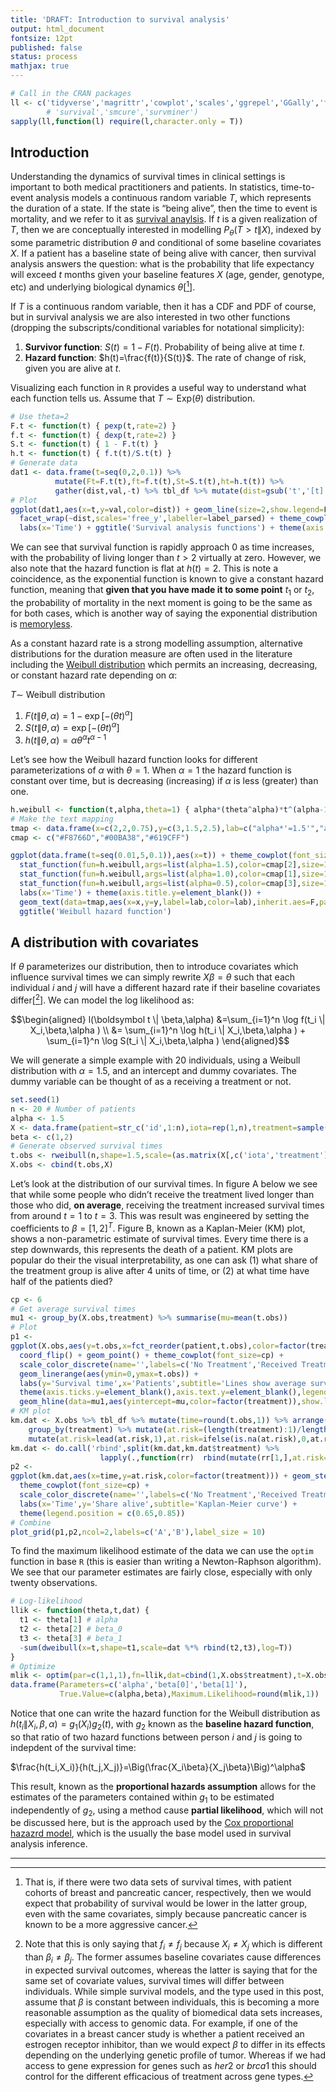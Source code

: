 ---
title: 'DRAFT: Introduction to survival analysis'
output: html_document
fontsize: 12pt
published: false
status: process
mathjax: true
---

```{r,echo=F,message=FALSE,warning=FALSE,results='hide'}
# Call in the CRAN packages
ll <- c('tidyverse','magrittr','cowplot','scales','ggrepel','GGally','forcats','stringr')
        # 'survival','smcure','survminer')
sapply(ll,function(l) require(l,character.only = T))
```

## Introduction

Understanding the dynamics of survival times in clinical settings is important to both medical practitioners and patients. In statistics, time-to-event analysis models a continuous random variable $T$, which represents the duration of a state. If the state is "being alive", then the time to event is mortality, and we refer to it as [survival anaylsis](https://en.wikipedia.org/wiki/Survival_analysis). If $t$ is a given realization of $T$, then we are conceptually interested in modelling $P_\theta(T>t\|X)$, indexed by some parametric distribution $\theta$ and conditional of some baseline covariates $X$. If a patient has a baseline state of being alive with cancer, then survival analysis answers the question: what is the probability that life expectancy will exceed $t$ months given your baseline features $X$ (age, gender, genotype, etc) and underlying biological dynamics $\theta$[[^1]].

If $T$ is a continuous random variable, then it has a CDF and PDF of course, but in survival analysis we are also interested in two other functions (dropping the subscripts/conditional variables for notational simplicity):

1. **Survivor function**: $S(t)=1-F(t)$. Probability of being alive at time $t$. 
2. **Hazard function**: $h(t)=\frac{f(t)}{S(t)}$. The rate of change of risk, given you are alive at $t$.

Visualizing each function in `R` provides a useful way to understand what each function tells us. Assume that $T \sim \text{Exp}(\theta)$ distribution.

```{r surv1,echo=T,fig.height=1,fig.width=1}
# Use theta=2
F.t <- function(t) { pexp(t,rate=2) }
f.t <- function(t) { dexp(t,rate=2) }
S.t <- function(t) { 1 - F.t(t) }
h.t <- function(t) { f.t(t)/S.t(t) }
# Generate data
dat1 <- data.frame(t=seq(0,2,0.1)) %>%
          mutate(Ft=F.t(t),ft=f.t(t),St=S.t(t),ht=h.t(t)) %>%
          gather(dist,val,-t) %>% tbl_df %>% mutate(dist=gsub('t','[t]',dist))
# Plot
ggplot(dat1,aes(x=t,y=val,color=dist)) + geom_line(size=2,show.legend=F) +
  facet_wrap(~dist,scales='free_y',labeller=label_parsed) + theme_cowplot(font_size = 3) +
  labs(x='Time') + ggtitle('Survival analysis functions') + theme(axis.title.y=element_blank())
```

We can see that survival function is rapidly approach 0 as time increases, with the probability of living longer than $t>2$ virtually at zero. However, we also note that the hazard function is flat at $h(t)=2$. This is note a coincidence, as the exponential function is known to give a constant hazard function, meaning that **given that you have made it to some point** $t_1$ or $t_2$, the probability of mortality in the next moment is going to be the same as for both cases, which is another way of saying the exponential distribution is [memoryless](https://en.wikipedia.org/wiki/Memorylessness).

As a constant hazard rate is a strong modelling assumption, alternative distributions for the duration measure are often used in the literature including the [Weibull distribution](https://en.wikipedia.org/wiki/Weibull_distribution) which permits an increasing, decreasing, or constant hazard rate depending on $\alpha$:

$T \sim$ Weibull distribution

1. $F(t\|\theta,\alpha)=1-\exp[-(\theta t)^\alpha]$
2. $S(t\|\theta,\alpha)=\exp[-(\theta t)^\alpha]$
3. $h(t\|\theta,\alpha)=\alpha\theta^\alpha t^{\alpha-1}$

Let's see how the Weibull hazard function looks for different parameterizations of $\alpha$ with $\theta=1$. When $\alpha=1$ the hazard function is constant over time, but is decreasing (increasing) if $\alpha$ is less (greater) than one.

```{r weibull_param,echo=F,fig.width=2.0,fig.height=2.0}
h.weibull <- function(t,alpha,theta=1) { alpha*(theta^alpha)*t^(alpha-1) }
# Make the text mapping
tmap <- data.frame(x=c(2,2,0.75),y=c(3,1.5,2.5),lab=c("alpha*'=1.5'","alpha*'=1'","alpha*'=1/2'"))
cmap <- c("#F8766D","#00BA38","#619CFF")

ggplot(data.frame(t=seq(0.01,5,0.1)),aes(x=t)) + theme_cowplot(font_size=10) +
  stat_function(fun=h.weibull,args=list(alpha=1.5),color=cmap[2],size=1) + 
  stat_function(fun=h.weibull,args=list(alpha=1.0),color=cmap[1],size=1) + 
  stat_function(fun=h.weibull,args=list(alpha=0.5),color=cmap[3],size=1) + 
  labs(x='Time') + theme(axis.title.y=element_blank()) + 
  geom_text(data=tmap,aes(x=x,y=y,label=lab,color=lab),inherit.aes=F,parse=T,show.legend=F,size=2.5) + 
  ggtitle('Weibull hazard function')
```

## A distribution with covariates

If $\theta$ parameterizes our distribution, then to introduce covariates which influence survival times we can simply rewrite $X\beta=\theta$ such that each individual $i$ and $j$ will have a different hazard rate if their baseline covariates differ[[^2]]. We can model the log likelihood as:

$$\begin{aligned}
l(\boldsymbol t \| \beta,\alpha) &=\sum_{i=1}^n \log f(t_i \| X_i,\beta,\alpha ) \\
&= \sum_{i=1}^n \log h(t_i \| X_i,\beta,\alpha ) + \sum_{i=1}^n \log S(t_i \| X_i,\beta,\alpha )
\end{aligned}$$

We will generate a simple example with 20 individuals, using a Weibull distribution with $\alpha=1.5$, and an intercept and dummy covariates. The dummy variable can be thought of as a receiving a treatment or not.

```{r}
set.seed(1)
n <- 20 # Number of patients
alpha <- 1.5
X <- data.frame(patient=str_c('id',1:n),iota=rep(1,n),treatment=sample(c(0,1),n,replace=T))
beta <- c(1,2)
# Generate observed survival times
t.obs <- rweibull(n,shape=1.5,scale=(as.matrix(X[,c('iota','treatment')])%*%beta))
X.obs <- cbind(t.obs,X)
```

Let's look at the distribution of our survival times. In figure A below we see that while some people who didn't receive the treatment lived longer than those who did, **on average**, receiving the treatment increased survival times from around $t=1$ to $t=3$. This was result was engineered by setting the coefficients to $\beta=[1,2]^T$. Figure B, known as a Kaplan-Meier (KM) plot, shows a non-parametric estimate of survival times. Every time there is a step downwards, this represents the death of a patient. KM plots are popular do their the visual interpretability, as one can ask (1) what share of the treatment group is alive after 4 units of time, or (2) at what time have half of the patients died?

```{r surv_dist,fig.height=2.0,fig.width=4.0,echo=F}
cp <- 6
# Get average survival times
mu1 <- group_by(X.obs,treatment) %>% summarise(mu=mean(t.obs))
# Plot
p1 <- 
ggplot(X.obs,aes(y=t.obs,x=fct_reorder(patient,t.obs),color=factor(treatment))) + 
  coord_flip() + geom_point() + theme_cowplot(font_size=cp) + 
  scale_color_discrete(name='',labels=c('No Treatment','Received Treatment')) + 
  geom_linerange(aes(ymin=0,ymax=t.obs)) +
  labs(y='Survival time',x='Patients',subtitle='Lines show average survival times') +
  theme(axis.ticks.y=element_blank(),axis.text.y=element_blank(),legend.position=c(0.7,0.35)) +
  geom_hline(data=mu1,aes(yintercept=mu,color=factor(treatment)),show.legend=F,linetype=2)
# KM plot
km.dat <- X.obs %>% tbl_df %>% mutate(time=round(t.obs,1)) %>% arrange(treatment,time) %>%
    group_by(treatment) %>% mutate(at.risk=(length(treatment):1)/length(treatment)) %>%
    mutate(at.risk=lead(at.risk,1),at.risk=ifelse(is.na(at.risk),0,at.risk))
km.dat <- do.call('rbind',split(km.dat,km.dat$treatment) %>% 
                    lapply(.,function(rr)  rbind(mutate(rr[1,],at.risk=1,time=0),rr) ))
p2 <-
ggplot(km.dat,aes(x=time,y=at.risk,color=factor(treatment))) + geom_step(size=1) + 
  theme_cowplot(font_size=cp) +
  scale_color_discrete(name='',labels=c('No Treatment','Received Treatment')) +
  labs(x='Time',y='Share alive',subtitle='Kaplan-Meier curve') + 
  theme(legend.position = c(0.65,0.85))
# Combine
plot_grid(p1,p2,ncol=2,labels=c('A','B'),label_size = 10)

```

To find the maximum likelihood estimate of the data we can use the `optim` function in base `R` (this is easier than writing a Newton-Raphson algorithm). We see that our parameter estimates are fairly close, especially with only twenty observations.

```{r,echo=T}
# Log-likelihood
llik <- function(theta,t,dat) {
  t1 <- theta[1] # alpha
  t2 <- theta[2] # beta_0
  t3 <- theta[3] # beta_1
  -sum(dweibull(x=t,shape=t1,scale=dat %*% rbind(t2,t3),log=T))
}
# Optimize
mlik <- optim(par=c(1,1,1),fn=llik,dat=cbind(1,X.obs$treatment),t=X.obs$t.obs)$par
data.frame(Parameters=c('alpha','beta[0]','beta[1]'),
           True.Value=c(alpha,beta),Maximum.Likelihood=round(mlik,1))
```

Notice that one can write the hazard function for the Weibull distribution as $h(t_i\|X_i,\beta,\alpha)=g_1(X_i)g_2(t)$, with $g_2$ known as the **baseline hazard function**, so that ratio of two hazard functions between person $i$ and $j$ is going to indepdent of the survival time:

$\frac{h(t_i,X_i)}{h(t_j,X_j)}=\Big(\frac{X_i\beta}{X_j\beta}\Big)^\alpha$

This result, known as the **proportional hazards assumption** allows for the estimates of the parameters contained within $g_1$ to be estimated independently of $g_2$, using a method cause **partial likelihood**, which will not be discussed here, but is the approach used by the [Cox proportional hazazrd model](https://en.wikipedia.org/wiki/Proportional_hazards_model), which is the usually the base model used in survival analysis inference.

<!-- ## Cencoring -->


* * *

[^1]: That is, if there were two data sets of survival times, with patient cohorts of breast and pancreatic cancer, respectively, then we would expect that probability of survival would be lower in the latter group, even with the same covariates, simply because pancreatic cancer is known to be a more aggressive cancer.

[^2]: Note that this is only saying that $f_i\neq f_j$ because $X_i\neq X_j$ which is different than $\beta_i \neq \beta_j$. The former assumes baseline covariates cause differences in expected survival outcomes, whereas the latter is saying that for the same set of covariate values, survival times will differ between individuals. While simple survival models, and the type used in this post, assume that $\beta$ is constant between individuals, this is becoming a more reasonable assumption as the quality of biomedical data sets increases, especially with access to genomic data. For example, if one of the covariates in a breast cancer study is whether a patient received an estrogen receptor inhibitor, than we would expect $\beta$ to differ in its effects depending on the underlying genetic profile of tumor. Whereas if we had access to gene expression for genes such as $her2$ or $brca1$ this should control for the different efficacious of treatment across gene types.